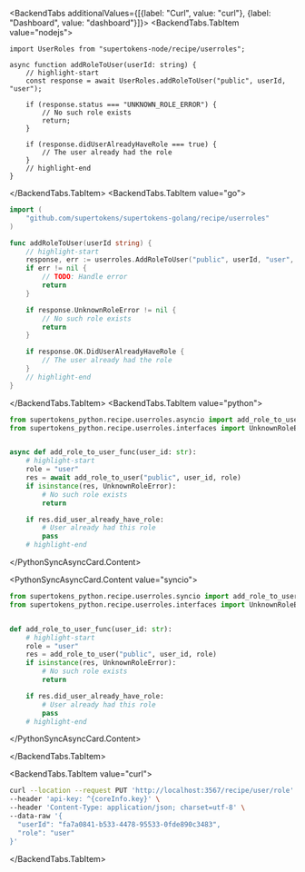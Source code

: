 

<BackendTabs additionalValues={[{label: "Curl", value: "curl"}, {label: "Dashboard", value: "dashboard"}]}>
<BackendTabs.TabItem value="nodejs">

```tsx
import UserRoles from "supertokens-node/recipe/userroles";

async function addRoleToUser(userId: string) {
    // highlight-start
    const response = await UserRoles.addRoleToUser("public", userId, "user");

    if (response.status === "UNKNOWN_ROLE_ERROR") {
        // No such role exists
        return;
    }

    if (response.didUserAlreadyHaveRole === true) {
        // The user already had the role
    }
    // highlight-end
}
```

</BackendTabs.TabItem>
<BackendTabs.TabItem value="go">

```go
import (
	"github.com/supertokens/supertokens-golang/recipe/userroles"
)

func addRoleToUser(userId string) {
	// highlight-start
	response, err := userroles.AddRoleToUser("public", userId, "user", nil)
	if err != nil {
		// TODO: Handle error
		return
	}

	if response.UnknownRoleError != nil {
		// No such role exists
		return
	}

	if response.OK.DidUserAlreadyHaveRole {
		// The user already had the role
	}
	// highlight-end
}
```

</BackendTabs.TabItem>
<BackendTabs.TabItem value="python">

<PythonSyncAsyncCard>
<PythonSyncAsyncCard.Content value="asyncio">

```python
from supertokens_python.recipe.userroles.asyncio import add_role_to_user
from supertokens_python.recipe.userroles.interfaces import UnknownRoleError


async def add_role_to_user_func(user_id: str):
	# highlight-start
	role = "user"
	res = await add_role_to_user("public", user_id, role)
	if isinstance(res, UnknownRoleError):
		# No such role exists
		return

	if res.did_user_already_have_role:
		# User already had this role
		pass
	# highlight-end
```
</PythonSyncAsyncCard.Content>

<PythonSyncAsyncCard.Content value="syncio">

```python
from supertokens_python.recipe.userroles.syncio import add_role_to_user
from supertokens_python.recipe.userroles.interfaces import UnknownRoleError


def add_role_to_user_func(user_id: str):
	# highlight-start
	role = "user"
	res = add_role_to_user("public", user_id, role)
	if isinstance(res, UnknownRoleError):
		# No such role exists
		return

	if res.did_user_already_have_role:
		# User already had this role
		pass
	# highlight-end

```
</PythonSyncAsyncCard.Content>
</PythonSyncAsyncCard>

</BackendTabs.TabItem>

<BackendTabs.TabItem value="curl">

```bash
curl --location --request PUT 'http://localhost:3567/recipe/user/role' \
--header 'api-key: ^{coreInfo.key}' \
--header 'Content-Type: application/json; charset=utf-8' \
--data-raw '{
  "userId": "fa7a0841-b533-4478-95533-0fde890c3483",
  "role": "user"
}'
```

</BackendTabs.TabItem>

</BackendTabs>
